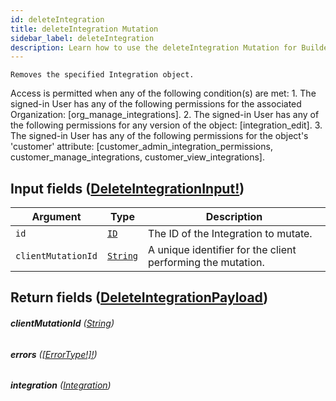 ```yaml
---
id: deleteIntegration
title: deleteIntegration Mutation
sidebar_label: deleteIntegration
description: Learn how to use the deleteIntegration Mutation for Builder's API.
---
```


    Removes the specified Integration object.

Access is permitted when any of the following condition(s) are met: 1. The signed-in User has any of the following permissions for the associated Organization: [org_manage_integrations]. 2. The signed-in User has any of the following permissions for any version of the object: [integration_edit]. 3. The signed-in User has any of the following permissions for the object's 'customer' attribute: [customer_admin_integration_permissions, customer_manage_integrations, customer_view_integrations].

## Input fields ([DeleteIntegrationInput!](/self-managed/composer/builder/api/schema/input_object/DeleteIntegrationInput.mdx))

| Argument           | Type                                     | Description                                                 |
| ------------------ | ---------------------------------------- | ----------------------------------------------------------- |
| `id`               | [`ID`](/self-managed/composer/builder/api/schema/scalar/ID.mdx)         | The ID of the Integration to mutate.                        |
| `clientMutationId` | [`String`](/self-managed/composer/builder/api/schema/scalar/String.mdx) | A unique identifier for the client performing the mutation. |

## Return fields ([DeleteIntegrationPayload](/self-managed/composer/builder/api/schema/object/DeleteIntegrationPayload.mdx))

###### <b>clientMutationId</b> ([String](/self-managed/composer/builder/api/schema/scalar/String.mdx))

###### <b>errors</b> ([[ErrorType!]!](/self-managed/composer/builder/api/schema/object/ErrorType.mdx))

###### <b>integration</b> ([Integration](/self-managed/composer/builder/api/schema/object/Integration.mdx))
